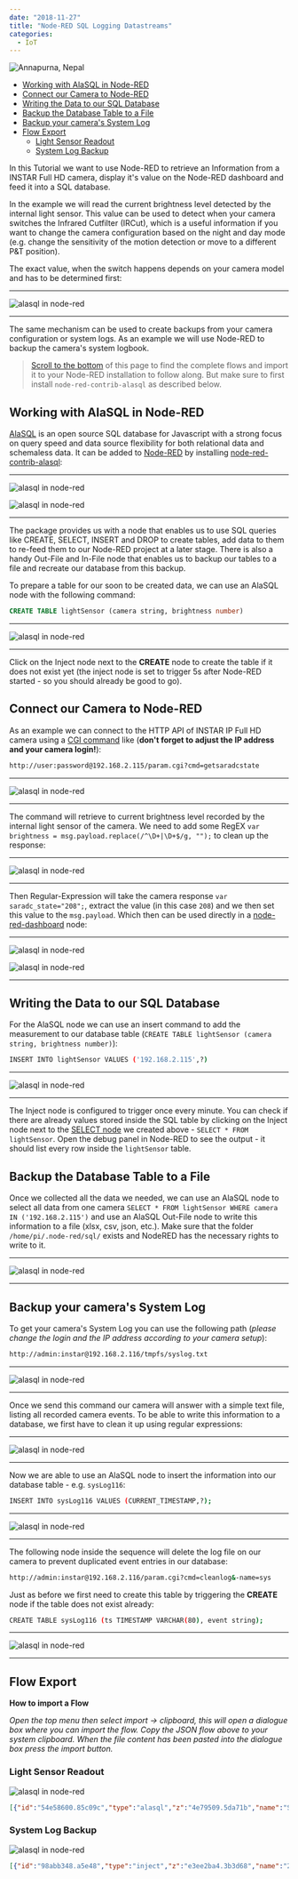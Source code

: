 ```yaml
---
date: "2018-11-27"
title: "Node-RED SQL Logging Datastreams"
categories:
  - IoT
---
```


![Annapurna, Nepal](./photo-kt456d_645dhfh6dgjkhg4_d.jpg)


<!-- TOC -->

- [Working with AlaSQL in Node-RED](#working-with-alasql-in-node-red)
- [Connect our Camera to Node-RED](#connect-our-camera-to-node-red)
- [Writing the Data to our SQL Database](#writing-the-data-to-our-sql-database)
- [Backup the Database Table to a File](#backup-the-database-table-to-a-file)
- [Backup your camera's System Log](#backup-your-cameras-system-log)
- [Flow Export](#flow-export)
    - [Light Sensor Readout](#light-sensor-readout)
    - [System Log Backup](#system-log-backup)

<!-- /TOC -->


In this Tutorial we want to use Node-RED to retrieve an Information from a INSTAR Full HD camera, display it's value on the Node-RED dashboard and feed it into a SQL database.

In the example we will read the current brightness level detected by the internal light sensor. This value can be used to detect when your camera switches the Infrared Cutfilter (IRCut), which is a useful information if you want to change the camera configuration based on the night and day mode (e.g. change the sensitivity of the motion detection or move to a different P&T position).

The exact value, when the switch happens depends on your camera model and has to be determined first:


---

![alasql in node-red](./node-red_alasql_01.png)

---


The same mechanism can be used to create backups from your camera configuration or system logs. As an example we will use Node-RED to backup the camera's system logbook.


> [Scroll to the bottom](#Flow-Export) of this page to find the complete flows and import it to your Node-RED installation to follow along. But make sure to first install `node-red-contrib-alasql` as described below.


## Working with AlaSQL in Node-RED


[AlaSQL](https://github.com/agershun/alasql) is an open source SQL database for Javascript with a strong focus on query speed and data source flexibility for both relational data and schemaless data. It can be added to [Node-RED](https://nodered.org) by installing [node-red-contrib-alasql](https://www.npmjs.com/package/node-red-contrib-alasql):


---

![alasql in node-red](./node-red_alasql_02.png)


![alasql in node-red](./node-red_alasql_03.png)

---


The package provides us with a node that enables us to use SQL queries like CREATE, SELECT, INSERT and DROP to create tables, add data to them to re-feed them to our Node-RED project at a later stage. There is also a handy Out-File and In-File node that enables us to backup our tables to a file and recreate our database from this backup.

To prepare a table for our soon to be created data, we can use an AlaSQL node with the following command:


```sql
CREATE TABLE lightSensor (camera string, brightness number)
```


---

![alasql in node-red](./node-red_alasql_04.png)

---


Click on the Inject node next to the __CREATE__ node to create the table if it does not exist yet (the inject node is set to trigger 5s after Node-RED started - so you should already be good to go).



## Connect our Camera to Node-RED

As an example we can connect to the HTTP API of INSTAR IP Full HD camera using a [CGI command](/Advanced_User/CGI_Commands/) like (__don't forget to adjust the IP address and your camera login!__):

```bash
http://user:password@192.168.2.115/param.cgi?cmd=getsaradcstate
```


---

![alasql in node-red](./node-red_alasql_05.png)

---


The command will retrieve to current brightness level recorded by the internal light sensor of the camera. We need to add some RegEX `var brightness = msg.payload.replace(/^\D+|\D+$/g, "");` to clean up the response:


---

![alasql in node-red](./node-red_alasql_06.png)

---




Then Regular-Expression will take the camera response `var saradc_state="208";`, extract the value (in this case `208`) and we then set this value to the `msg.payload`. Which then can be used directly in a [node-red-dashboard](https://flows.nodered.org/node/node-red-dashboard) node:


---

![alasql in node-red](./node-red_alasql_07.png)

![alasql in node-red](./node-red_alasql_08.png)

---



## Writing the Data to our SQL Database

For the AlaSQL node we can use an insert command to add the measurement to our database table (`CREATE TABLE lightSensor (camera string, brightness number)`):

```bash
INSERT INTO lightSensor VALUES ('192.168.2.115',?)
```


---

![alasql in node-red](./node-red_alasql_09.png)

---


The Inject node is configured to trigger once every minute. You can check if there are already values stored inside the SQL table by clicking on the Inject node next to the [SELECT node](#Working-with-AlaSQL-in-Node-RED) we created above - `SELECT * FROM lightSensor`. Open the debug panel in Node-RED to see the output - it should list every row inside the `lightSensor` table.



## Backup the Database Table to a File

Once we collected all the data we needed, we can use an AlaSQL node to select all data from one camera `SELECT * FROM lightSensor WHERE camera IN ('192.168.2.115')` and use an AlaSQL Out-File node to write this information to a file (xlsx, csv, json, etc.). Make sure that the folder `/home/pi/.node-red/sql/` exists and NodeRED has the necessary rights to write to it.


---

![alasql in node-red](./node-red_alasql_10.png)

---



## Backup your camera's System Log

To get your camera's System Log you can use the following path (_please change the login and the IP address according to your camera setup_):


```bash
http://admin:instar@192.168.2.116/tmpfs/syslog.txt
```


---

![alasql in node-red](./node-red_alasql_11.png)

---


Once we send this command our camera will answer with a simple text file, listing all recorded camera events. To be able to write this information to a database, we first have to clean it up using regular expressions:


---

![alasql in node-red](./node-red_alasql_12.png)

---



Now we are able to use an AlaSQL node to insert the information into our database table - e.g. `sysLog116`:


```bash
INSERT INTO sysLog116 VALUES (CURRENT_TIMESTAMP,?);
```


---

![alasql in node-red](./node-red_alasql_13.png)

---


The following node inside the sequence will delete the log file on our camera to prevent duplicated event entries in our database:


```bash
http://admin:instar@192.168.2.116/param.cgi?cmd=cleanlog&-name=sys
```


Just as before we first need to create this table by triggering the __CREATE__ node if the table does not exist already:


```bash
CREATE TABLE sysLog116 (ts TIMESTAMP VARCHAR(80), event string);
```


---

![alasql in node-red](./node-red_alasql_14.png)

---



## Flow Export



__How to import a Flow__

_Open the top menu then select import -> clipboard, this will open a dialogue box where you can import the flow. Copy the JSON flow above to your system clipboard. When the file content has been pasted into the dialogue box press the import button._


### Light Sensor Readout


![alasql in node-red](./node-red_alasql_15.png)


```json
[{"id":"54e58600.85c09c","type":"alasql","z":"4e79509.5da71b","name":"SELECT","query":"SELECT * FROM lightSensor","x":260,"y":220,"wires":[["f74b0716.9b1e78"]]},{"id":"f74b0716.9b1e78","type":"debug","z":"4e79509.5da71b","name":"","active":true,"tosidebar":true,"console":false,"tostatus":false,"complete":"false","x":450,"y":129,"wires":[]},{"id":"c7d0d4c9.343eb8","type":"inject","z":"4e79509.5da71b","name":"","topic":"","payload":"","payloadType":"date","repeat":"","crontab":"","once":false,"onceDelay":0.1,"x":123,"y":220,"wires":[["54e58600.85c09c"]]},{"id":"64f88aa9.618984","type":"alasql","z":"4e79509.5da71b","name":"CREATE","query":"CREATE TABLE lightSensor (camera string, brightness number)","x":280,"y":100,"wires":[["f74b0716.9b1e78"]]},{"id":"3f95a33a.3bc3fc","type":"inject","z":"4e79509.5da71b","name":"","topic":"","payload":"","payloadType":"date","repeat":"","crontab":"","once":true,"onceDelay":"5","x":130,"y":100,"wires":[["64f88aa9.618984"]]},{"id":"88a397a8.148378","type":"alasql","z":"4e79509.5da71b","name":"INSERT","query":"INSERT INTO lightSensor VALUES ('192.168.2.115',61),('192.168.2.116',66),('192.168.2.117',67),('192.168.2.118',2),('192.168.2.15',59),('80.152.227.12',2)","x":260,"y":160,"wires":[["f74b0716.9b1e78"]]},{"id":"c0deb77.6afab48","type":"inject","z":"4e79509.5da71b","name":"","topic":"","payload":"","payloadType":"date","repeat":"","crontab":"","once":false,"onceDelay":0.1,"x":123,"y":160,"wires":[["88a397a8.148378"]]},{"id":"20947549.54031a","type":"alasql","z":"4e79509.5da71b","name":"DROP","query":"DROP TABLE lightSensor","x":260,"y":40,"wires":[["f74b0716.9b1e78"]]},{"id":"d73e17f7.7800f8","type":"inject","z":"4e79509.5da71b","name":"","topic":"","payload":"","payloadType":"date","repeat":"","crontab":"","once":false,"onceDelay":0.1,"x":123,"y":40,"wires":[["20947549.54031a"]]},{"id":"2f0fb36e.ef2d1c","type":"http request","z":"4e79509.5da71b","name":"192.168.2.115","method":"GET","ret":"txt","paytoqs":false,"url":"http://admin:instar@192.168.2.115/param.cgi?cmd=getsaradcstate","tls":"","proxy":"","authType":"basic","x":320,"y":340,"wires":[["8e66245b.715848"]]},{"id":"8e66245b.715848","type":"function","z":"4e79509.5da71b","name":"brightness","func":"msg.topic = \"brightness\";\n\nvar brightness = msg.payload.replace(/^\\D+|\\D+$/g, \"\");\n\nmsg.payload = brightness;\n\nreturn msg;","outputs":1,"noerr":0,"x":488,"y":340,"wires":[["eed46a9f.8c8608","79b12832.8cfbf8","72dc17cb.ff6178"]]},{"id":"eed46a9f.8c8608","type":"ui_chart","z":"4e79509.5da71b","name":"Brightness","group":"58c9cffc.1484f","order":1,"width":"0","height":"0","label":"Brightness (IN-9008)","chartType":"line","legend":"false","xformat":"HH:mm:ss","interpolate":"bezier","nodata":"","dot":false,"ymin":"","ymax":"","removeOlder":1,"removeOlderPoints":"","removeOlderUnit":"3600","cutout":0,"useOneColor":false,"colors":["#1f77b4","#aec7e8","#ff7f0e","#2ca02c","#98df8a","#d62728","#ff9896","#9467bd","#c5b0d5"],"useOldStyle":false,"outputs":1,"x":653,"y":339,"wires":[[]]},{"id":"79b12832.8cfbf8","type":"ui_text","z":"4e79509.5da71b","group":"58c9cffc.1484f","order":3,"width":0,"height":0,"name":"","label":"Current Brightness","format":"{{msg.payload}}","layout":"row-spread","x":672,"y":379,"wires":[]},{"id":"72dc17cb.ff6178","type":"alasql","z":"4e79509.5da71b","name":"lightSensor","query":"INSERT INTO lightSensor VALUES ('192.168.2.115',?)","x":630,"y":300,"wires":[[]]},{"id":"1a556423.56677c","type":"inject","z":"4e79509.5da71b","name":"1min Trigger","topic":"","payload":"","payloadType":"date","repeat":"60","crontab":"","once":false,"onceDelay":0.1,"x":140,"y":340,"wires":[["2f0fb36e.ef2d1c"]]},{"id":"5bfab4c7.fead1c","type":"inject","z":"4e79509.5da71b","name":"20 Min Trigger","topic":"","payload":"","payloadType":"date","repeat":"1200","crontab":"","once":false,"onceDelay":0.1,"x":140,"y":480,"wires":[["6c59f580.919d0c"]]},{"id":"6c59f580.919d0c","type":"alasql","z":"4e79509.5da71b","name":"SELECT 115","query":"SELECT * FROM lightSensor WHERE camera IN ('192.168.2.115')","x":310,"y":480,"wires":[["2d6e1036.6d267"]]},{"id":"2d6e1036.6d267","type":"alafile out","z":"4e79509.5da71b","name":"xlsx","filename":"/home/pi/.node-red/sql/lightSensor_115","format":"xlsx","columns":"*","headers":true,"x":450,"y":480,"wires":[]},{"id":"58c9cffc.1484f","type":"ui_group","z":"","name":"192.168.2.115","tab":"32dce8be.80f688","disp":true,"width":"6","collapse":false},{"id":"32dce8be.80f688","type":"ui_tab","z":"","name":"Brightness","icon":"fa-sun-o","order":11,"disabled":false,"hidden":false}]
```


### System Log Backup


![alasql in node-red](./node-red_alasql_16.png)


```json
[{"id":"98abb348.a5e48","type":"inject","z":"e3ee2ba4.3b3d68","name":"24hrs Trigger","topic":"","payload":"","payloadType":"date","repeat":"86400","crontab":"","once":false,"onceDelay":0.1,"x":120,"y":100,"wires":[["3e24cc90.b66634"]]},{"id":"3e24cc90.b66634","type":"http request","z":"e3ee2ba4.3b3d68","name":"Get Log 116","method":"GET","ret":"txt","paytoqs":false,"url":"http://admin:instar@192.168.2.116/tmpfs/syslog.txt","tls":"","proxy":"","authType":"basic","x":220,"y":53,"wires":[["eb0870ff.5a5e1"]]},{"id":"ccf12822.059a18","type":"inject","z":"e3ee2ba4.3b3d68","name":"","topic":"","payload":"","payloadType":"date","repeat":"","crontab":"","once":false,"onceDelay":0.1,"x":100,"y":380,"wires":[["bd6d09c3.782788"]]},{"id":"40908c9f.0b1474","type":"inject","z":"e3ee2ba4.3b3d68","name":"","topic":"","payload":"","payloadType":"date","repeat":"","crontab":"","once":true,"onceDelay":"5","x":110,"y":205,"wires":[["efc4323e.4c5bc"]]},{"id":"73c283ff.d3003c","type":"inject","z":"e3ee2ba4.3b3d68","name":"","topic":"","payload":"","payloadType":"date","repeat":"","crontab":"","once":false,"onceDelay":0.1,"x":100,"y":265,"wires":[["bded183e.8941a8"]]},{"id":"aca8074.2662bf8","type":"inject","z":"e3ee2ba4.3b3d68","name":"","topic":"","payload":"","payloadType":"date","repeat":"","crontab":"","once":false,"onceDelay":0.1,"x":100,"y":325,"wires":[["43e99a76.7f6154"]]},{"id":"43e99a76.7f6154","type":"alasql","z":"e3ee2ba4.3b3d68","name":"SELECT","query":"SELECT * FROM sysLog116","x":237,"y":325,"wires":[["8d1cd7bf.de6d98"]]},{"id":"b333dff4.6e8f","type":"alasql","z":"e3ee2ba4.3b3d68","name":"INSERT","query":"INSERT INTO sysLog116 VALUES (CURRENT_TIMESTAMP,?);","x":360,"y":265,"wires":[[]]},{"id":"efc4323e.4c5bc","type":"alasql","z":"e3ee2ba4.3b3d68","name":"CREATE","query":"CREATE TABLE sysLog116 (ts TIMESTAMP VARCHAR(80), event string);","x":263,"y":205,"wires":[[]]},{"id":"bd6d09c3.782788","type":"alasql","z":"e3ee2ba4.3b3d68","name":"DROP","query":"DROP TABLE sysLog116","x":237,"y":380,"wires":[[]]},{"id":"8d1cd7bf.de6d98","type":"debug","z":"e3ee2ba4.3b3d68","name":"","active":true,"tosidebar":true,"console":false,"tostatus":false,"complete":"false","x":390,"y":325,"wires":[]},{"id":"3f7d0a1e.da1be6","type":"inject","z":"e3ee2ba4.3b3d68","name":"20 Min Trigger","topic":"","payload":"","payloadType":"date","repeat":"","crontab":"","once":false,"onceDelay":0.1,"x":110,"y":500,"wires":[["317d8b07.06a1a4"]]},{"id":"317d8b07.06a1a4","type":"alasql","z":"e3ee2ba4.3b3d68","name":"SELECT 116","query":"SELECT * FROM sysLog116;","x":278,"y":500,"wires":[["c31a719a.72d4a"]]},{"id":"c31a719a.72d4a","type":"alafile out","z":"e3ee2ba4.3b3d68","name":"json","filename":"/home/pi/.node-red/sql/syslog_116","format":"json","columns":"*","headers":true,"x":418,"y":500,"wires":[]},{"id":"eb0870ff.5a5e1","type":"function","z":"e3ee2ba4.3b3d68","name":"syslog","func":"msg.topic = \"syslog\";\n\nstr = msg.payload.replace(/(\\r\\n|\\n|\\r)/gm,\" \").replace(/\\[/g, '').replace(/\\]/g, \"\").replace(/\\./g, \";\");\n\nvar syslog = str.split(/;\\s/);\n\nmsg.payload = syslog;\n\nreturn msg;","outputs":1,"noerr":0,"x":318,"y":100,"wires":[["7e28ffaa.12763"]]},{"id":"7e28ffaa.12763","type":"alasql","z":"e3ee2ba4.3b3d68","name":"sysLog116","query":"INSERT INTO sysLog116 VALUES (CURRENT_TIMESTAMP,?);","x":417,"y":54,"wires":[["ac0d4d61.2265a"]]},{"id":"bded183e.8941a8","type":"function","z":"e3ee2ba4.3b3d68","name":"","func":"msg.payload = [\"2019_06_17 09:08:48 ipc_server start\", \"2019_06_17 09:09:00 ircut: display switch(color -> blackwhite)\", \"2019_06_17 09:09:02 ircut: display switch(blackwhite -> color)\", \"2019_06_17 09:09:02 user=admin login for live stream\", \"2019_06_17 09:09:10 user=%61%64%6D%69%6E login for mjpeg stream\", \"2019_06_17 09:15:50 motion detection(area=1) alarm\", \"2019_06_17 09:26:52 motion detection(area=1) alarm\", \"2019_06_17 09:31:25 motion detection(area=1) alarm\", \"2019_06_17 09:31:51 motion detection(area=1) alarm\", \"2019_06_17 09:32:12 motion detection(area=1) alarm\", \"2019_06_17 09:33:29 motion detection(area=1) alarm\", \"2019_06_17 09:43:52 motion detection(area=1) alarm\", \"2019_06_17 09:45:43 user=%61%64%6D%69%6E logout from mjpeg stream\", \"2019_06_17 10:29:59 motion detection(area=1) alarm\", \"2019_06_17 10:30:01 motion detection(area=1) alarm\", \"2019_06_17 10:30:11 motion detection(area=1) alarm\", \"2019_06_17 10:30:13 motion detection(area=2) alarm\", \"2019_06_17 10:30:20 motion detection(are\"]\nreturn msg;","outputs":1,"noerr":0,"x":230,"y":265,"wires":[["b333dff4.6e8f"]]},{"id":"ac0d4d61.2265a","type":"http request","z":"e3ee2ba4.3b3d68","name":"Delete Log","method":"GET","ret":"txt","paytoqs":false,"url":"http://admin:instar@192.168.2.116/param.cgi?cmd=cleanlog&-name=sys","tls":"","proxy":"","authType":"basic","x":507,"y":100,"wires":[[]]}]
```